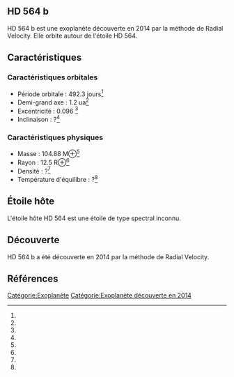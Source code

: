 == HD 564 b ==

{{Infobox Exoplanète
| nom = HD 564 b
| image = 
| légende = 
| étoile = HD 564
| constellation = 
| ascension_droite = 
| déclinaison = 
| distance = ?
| type_spectral = ?
| masse = 104.88 M⊕<ref></ref>
| rayon = 12.5 R⊕<ref></ref>
| densité = ?<ref></ref>
| gravité = ?<ref></ref>
| température = ?<ref></ref>
| période = 492.3 j<ref></ref>
| demi_grand_axe = 1.2 ua<ref></ref>
| excentricité = 0.096 <ref></ref>
| inclinaison = ?<ref></ref>
| méthode_découverte = Radial Velocity
| date_découverte = 2014
| statut = Confirmée
}}

HD 564 b est une exoplanète découverte en 2014 par la méthode de Radial Velocity. Elle orbite autour de l'étoile HD 564.

== Caractéristiques ==

=== Caractéristiques orbitales ===
* Période orbitale : 492.3 jours<ref></ref>
* Demi-grand axe : 1.2 ua<ref></ref>
* Excentricité : 0.096 <ref></ref>
* Inclinaison : ?<ref></ref>

=== Caractéristiques physiques ===
* Masse : 104.88 M⊕<ref></ref>
* Rayon : 12.5 R⊕<ref></ref>
* Densité : ?<ref></ref>
* Température d'équilibre : ?<ref></ref>

== Étoile hôte ==

{{Infobox Étoile
| nom = HD 564
| image = 
| légende = 
| constellation = 
| ascension_droite = 
| déclinaison = 
| distance = ?
| type_spectral = ?
| magnitude_absolue = 
| magnitude_apparente = 
| masse = ?<ref></ref>
| rayon = ?<ref></ref>
| température = ?<ref></ref>
| métallicité = ?<ref></ref>
| âge = ?<ref></ref>
}}

L'étoile hôte HD 564 est une étoile de type spectral inconnu.

== Découverte ==

HD 564 b a été découverte en 2014 par la méthode de Radial Velocity.

== Références ==
<references />

[[Catégorie:Exoplanète]]
[[Catégorie:Exoplanète découverte en 2014]]
